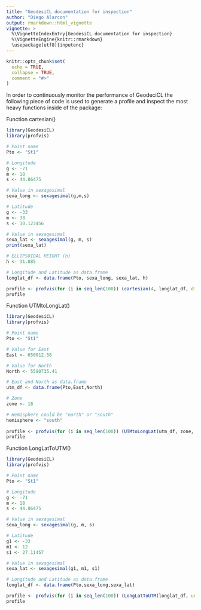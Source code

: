 ```yaml
---
title: "GeodesiCL documentation for inspection"
author: "Diego Alarcon"
output: rmarkdown::html_vignette
vignette: >
  %\VignetteIndexEntry{GeodesiCL documentation for inspection}
  %\VignetteEngine{knitr::rmarkdown}
  \usepackage[utf8]{inputenc}
---
```

```r
knitr::opts_chunk$set(
  echo = TRUE,
  collapse = TRUE,
  comment = "#>"
)
```

In order to continuously monitor the performance of GeodeciCL
the following piece of code is used to generate a profile and inspect the most heavy functions inside of the package:

Function cartesian()
```r
library(GeodesiCL)
library(profvis)

# Point name
Pto <- "St1"

# Longitude
g <- -71
m <- 18
s <- 44.86475

# Value in sexagesimal
sexa_long <- sexagesimal(g,m,s)

# Latitude
g <- -33
m <- 38
s <- 30.123456

# Value in sexagesimal
sexa_lat <- sexagesimal(g, m, s)
print(sexa_lat)

# ELLIPSOIDAL HEIGHT (h)
h <- 31.885

# Longitude and Latitude as data.frame
longlat_df <- data.frame(Pto, sexa_long, sexa_lat, h)

profile <- profvis(for (i in seq_len(100)) (cartesian(4, longlat_df, digits = 4)))
profile
```

Function UTMtoLongLat()
```r
library(GeodesiCL)
library(profvis)

# Point name
Pto <- "St1"

# Value for East
East <- 650012.58

# Value for North
North <- 5590735.41

# East and North as data.frame
utm_df <- data.frame(Pto,East,North)

# Zone
zone <- 18

# Hemisphere could be "north" or "south"
hemisphere <- "south"
 
profile <- profvis(for (i in seq_len(100)) (UTMtoLongLat(utm_df, zone, hemisphere = "south", digits = 4)))
profile
```

Function LongLatToUTM()
```r
library(GeodesiCL)
library(profvis)

# Point name
Pto <- "St1"

# Longitude
g <- -71
m <- 18
s <- 44.86475

# Value in sexagesimal
sexa_long <- sexagesimal(g, m, s)

# Latitude
g1 <- -33
m1 <- 12
s1 <- 27.11457

# Value in sexagesimal
sexa_lat <- sexagesimal(g1, m1, s1)

# Longitude and Latitude as data.frame
longlat_df <- data.frame(Pto,sexa_long,sexa_lat)

profile <- profvis(for (i in seq_len(100)) (LongLatToUTM(longlat_df, units = 'm', digits = 4)))
profile

```

